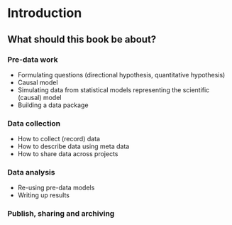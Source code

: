 # Introduction

## What should this book be about?


### Pre-data work
  
  * Formulating questions (directional hypothesis, quantitative hypothesis)
  * Causal model
  * Simulating data from statistical models representing the scientific (causal) model
  * Building a data package
  
### Data collection
  
  * How to collect (record) data
  * How to describe data using meta data
  * How to share data across projects

### Data analysis
 
  * Re-using pre-data models
  * Writing up results

### Publish, sharing and archiving 
        
        
        





